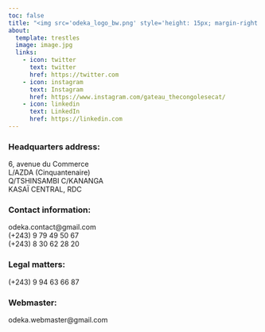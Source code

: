```yaml
---
toc: false
title: "<img src='odeka_logo_bw.png' style='height: 15px; margin-right: 12px;'>Contacts<img src='odeka_logo_bw.png' style='height: 15px; margin-left: 12px;'>"
about:
  template: trestles
  image: image.jpg
  links:
    - icon: twitter
      text: twitter
      href: https://twitter.com
    - icon: instagram
      text: Instagram
      href: https://www.instagram.com/gateau_thecongolesecat/
    - icon: linkedin
      text: LinkedIn
      href: https://linkedin.com
---
```


### Headquarters address:

6, avenue du Commerce<br>
L/AZDA (Cinquantenaire)<br>
Q/TSHINSAMBI C/KANANGA<br>
KASAÏ CENTRAL, RDC

### Contact information:
odeka.contact@gmail.com<br>
(+243) 9 79 49 50 67<br>
(+243) 8 30 62 28 20

### Legal matters:
(+243) 9 94 63 66 87

### Webmaster:
odeka.webmaster@gmail.com
